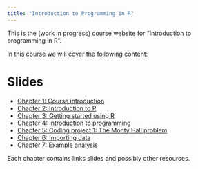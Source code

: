 ```yaml
---
title: "Introduction to Programming in R"
---
```



This is the (work in progress) course website for "Introduction to programming in R". 

In this course we will cover the following content:


# Slides

- [Chapter 1: Course introduction](../chapters/chapter1/chapter1.qmd)
- [Chapter 2: Introduction to R](../chapters/chapter2/chapter2.qmd)
- [Chapter 3: Getting started using R](../chapters/chapter3/chapter3.qmd)
- [Chapter 4: Introduction to programming](../chapters/chapter4/chapter4.qmd)
- [Chapter 5: Coding project 1: The Monty Hall problem](../chapters/chapter5/chapter5.qmd)
- [Chapter 6: Importing data](../chapters/chapter6/chapter6.qmd)
- [Chapter 7: Example analysis](../chapters/chapter7/chapter7.qmd)

Each chapter contains links slides and possibly other resources.
